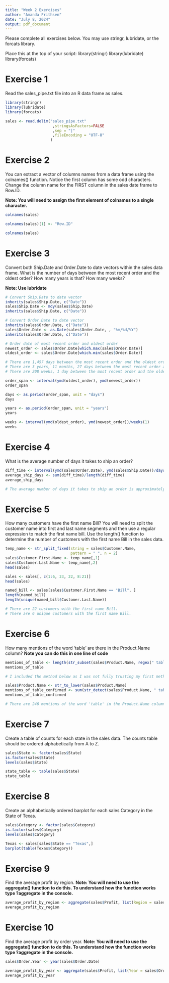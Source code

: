 ```yaml
---
title: "Week 2 Exercises"
author: "Amanda Frithsen"
date: "July 8, 2024"
output: pdf_document
---
```


Please complete all exercises below. You may use stringr, lubridate, or the forcats library. 

Place this at the top of your script:
library(stringr)
library(lubridate)
library(forcats)

# Exercise 1
Read the sales_pipe.txt file into an R data frame as sales. 
```r
library(stringr)
library(lubridate)
library(forcats)
```


```r
sales <- read.delim("sales_pipe.txt"
                     ,stringsAsFactors=FALSE
                     ,sep = "|"
                     ,fileEncoding = "UTF-8"
                    )

```

# Exercise 2
You can extract a vector of columns names from a data frame using the colnames() function. Notice the first column has some odd characters. Change the column name for the FIRST column in the sales date frame to Row.ID. 

**Note: You will need to assign the first element of colnames to a single character.**

```r
colnames(sales)

colnames(sales)[1] <- "Row.ID"

colnames(sales)
```

# Exercise 3
Convert both Ship.Date and Order.Date to date vectors within the sales data frame. What is the number of days between the most recent order and the oldest order?
How many years is that?
How many weeks?

**Note: Use lubridate**

```r

# Convert Ship.Date to date vector
inherits(sales$Ship.Date, c("Date"))
sales$Ship.Date <- mdy(sales$Ship.Date)
inherits(sales$Ship.Date, c("Date"))

# Convert Order.Date to date vector
inherits(sales$Order.Date, c("Date"))
sales$Order.Date <- as.Date(sales$Order.Date, , "%m/%d/%Y")
inherits(sales$Order.Date, c("Date"))

# Order date of most recent order and oldest order
newest_order <- sales$Order.Date[which.max(sales$Order.Date)]
oldest_order <- sales$Order.Date[which.min(sales$Order.Date)]

# There are 1,457 days between the most recent order and the oldest order.
# There are 3 years, 11 months, 27 days between the most recent order and the oldest order.
# There are 208 weeks, 1 day between the most recent order and the oldest order. 

order_span <- interval(ymd(oldest_order), ymd(newest_order))
order_span

days <- as.period(order_span, unit = "days")
days

years <- as.period(order_span, unit = "years")
years

weeks <- interval(ymd(oldest_order), ymd(newest_order))/weeks(1)
weeks
```


# Exercise 4
What is the average number of days it takes to ship an order?

```r
diff_time <- interval(ymd(sales$Order.Date), ymd(sales$Ship.Date))/days(1)
average_ship_days <- sum(diff_time)/length(diff_time)
average_ship_days

# The average number of days it takes to ship an order is approximately 3.91 days.
```


# Exercise 5
How many customers have the first name Bill?
You will need to split the customer name into first and last name segments and then use a regular expression to match the first name bill. Use the length() function to determine the number of customers with the first name Bill in the sales data. 

```r
temp_name <- str_split_fixed(string = sales$Customer.Name,
                             pattern = " ", n = 2)
sales$Customer.First.Name <- temp_name[,1]
sales$Customer.Last.Name <- temp_name[,2]
head(sales)

sales <- sales[, c(1:6, 23, 22, 8:21)]
head(sales)

named_bill <- sales[sales$Customer.First.Name == "Bill", ]
length(named_bill)
length(unique(named_bill$Customer.Last.Name))

# There are 22 customers with the first name Bill.  
# There are 6 unique customers with the first name Bill.
```

# Exercise 6
How many mentions of the word 'table' are there in the Product.Name column? 
**Note you can do this in one line of code**

```r
mentions_of_table <- length(str_subset(sales$Product.Name, regex(" table", ignore_case = TRUE)))
mentions_of_table

# I included the method below as I was not fully trusting my first method and wanted to double.  I did need to run two lines of code in order to ensure that all characters were lower case.

sales$Product.Name <- str_to_lower(sales$Product.Name)
mentions_of_table_confirmed <- sum(str_detect(sales$Product.Name, " table"))
mentions_of_table_confirmed

# There are 246 mentions of the word 'table' in the Product.Name column.
```

# Exercise 7
Create a table of counts for each state in the sales data. The counts table should be ordered alphabetically from A to Z. 

```r
sales$State <- factor(sales$State)
is.factor(sales$State)
levels(sales$State)

state_table <- table(sales$State)
state_table
```

# Exercise 8
Create an alphabetically ordered barplot for each sales Category in the State of Texas. 

```r
sales$Category <- factor(sales$Category)
is.factor(sales$Category)
levels(sales$Category)

Texas <- sales[sales$State == "Texas",]
barplot(table(Texas$Category))
```

# Exercise 9
Find the average profit by region.
**Note: You will need to use the aggregate() function to do this. To understand how the function works type ?aggregate in the console.**

```r

average_profit_by_region <- aggregate(sales$Profit, list(Region = sales$Region), mean)
average_profit_by_region
```

# Exercise 10
Find the average profit by order year. 
**Note: You will need to use the aggregate() function to do this. To understand how the function works type ?aggregate in the console.**

```r
sales$Order.Year <- year(sales$Order.Date)

average_profit_by_year <- aggregate(sales$Profit, list(Year = sales$Order.Year), mean)
average_profit_by_year
```

